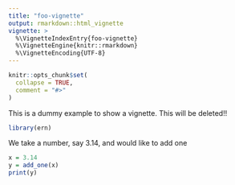 ```yaml
---
title: "foo-vignette"
output: rmarkdown::html_vignette
vignette: >
  %\VignetteIndexEntry{foo-vignette}
  %\VignetteEngine{knitr::rmarkdown}
  %\VignetteEncoding{UTF-8}
---
```


```r
knitr::opts_chunk$set(
  collapse = TRUE,
  comment = "#>"
)
```

This is a dummy example to show a vignette. This will be deleted!!

```r
library(ern)
```

We take a number, say 3.14, and would like to add one

```r
x = 3.14
y = add_one(x)
print(y)
```
